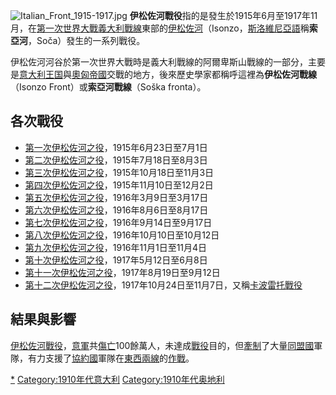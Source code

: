 {{otheruses|subject=1915年至1917年的戰役|other=[[東哥德人|東哥德人]]侵入義大利的戰役|伊松佐河戰役 (489年)}}
{{Campaignbox 意大利戰役 (第一次世界大戰)}}

[[File:Italian_Front_1915-1917.jpg|thumb]]
'''伊松佐河戰役'''指的是發生於1915年6月至1917年11月，在[[第一次世界大戰|第一次世界大戰]][[意大利战役_(第一次世界大战)|義大利戰線]]東部的[[索查河|伊松佐河]]（Isonzo，[[斯洛維尼亞語|斯洛維尼亞語]]稱'''索亞河'''，Soča）發生的一系列戰役。

伊松佐河河谷於第一次世界大戰時是義大利戰線的阿爾卑斯山戰線的一部分，主要是[[意大利王國_(1861年–1946年)|意大利王国]]與[[奧匈帝國|奧匈帝國]]交戰的地方，後來歷史學家都稱呼這裡為'''伊松佐河戰線'''（Isonzo Front）或'''索亞河戰線'''（Soška fronta）。

== 各次戰役 ==
* [[第一次伊松佐河之役|第一次伊松佐河之役]]，1915年6月23日至7月1日
* [[第二次伊松佐河之役|第二次伊松佐河之役]]，1915年7月18日至8月3日
* [[第三次伊松佐河之役|第三次伊松佐河之役]]，1915年10月18日至11月3日
* [[第四次伊松佐河之役|第四次伊松佐河之役]]，1915年11月10日至12月2日
* [[第五次伊松佐河之役|第五次伊松佐河之役]]，1916年3月9日至3月17日
* [[第六次伊松佐河之役|第六次伊松佐河之役]]，1916年8月6日至8月17日
* [[第七次伊松佐河之役|第七次伊松佐河之役]]，1916年9月14日至9月17日
* [[第八次伊松佐河之役|第八次伊松佐河之役]]，1916年10月10日至10月12日
* [[第九次伊松佐河之役|第九次伊松佐河之役]]，1916年11月1日至11月4日
* [[第十次伊松佐河之役|第十次伊松佐河之役]]，1917年5月12日至6月8日
* [[第十一次伊松佐河之役|第十一次伊松佐河之役]]，1917年8月19日至9月12日
* [[第十二次伊松佐河之役|第十二次伊松佐河之役]]，1917年10月24日至11月7日，又稱[[卡波雷托戰役|卡波雷托戰役]]


== 結果與影響 ==
[[伊松佐河戰役|伊松佐河戰役]]，[[意軍|意軍]]共[[傷亡|傷亡]]100餘萬人，未達成[[戰役|戰役]]目的，但[[牽制|牽制]]了大量[[同盟國_(第一次世界大戰)|同盟國]]軍隊，有力支援了[[協約國|協約國]]軍隊在[[東西兩線|東西兩線]]的[[作戰|作戰]]。

{{war-stub}}

[[Category:伊松佐河戰役|*]]
[[Category:1910年代意大利|Category:1910年代意大利]]
[[Category:1910年代奥地利|Category:1910年代奥地利]]